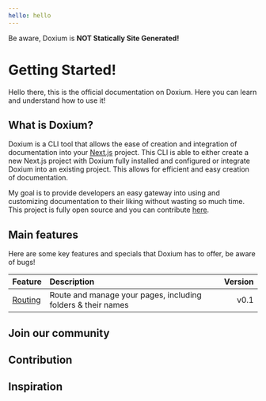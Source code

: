```yaml
---
hello: hello
---
```



<Alerts variant='warning'>Be aware, Doxium is **NOT Statically Site Generated!**</Alerts>

# Getting Started!

Hello there, this is the official documentation on Doxium. Here you can learn and understand how to use it!

## What is Doxium?

Doxium is a CLI tool that allows the ease of creation and integration of documentation into your [Next.js](https://nextjs.org/) project.
This CLI is able to either create a new Next.js project with Doxium fully installed and configured or integrate Doxium into an existing project. This allows for efficient and easy creation of documentation.

My goal is to provide developers an easy gateway into using and customizing documentation to their liking without wasting so much time. This project is fully open source and you can contribute [here](#Contribution).

## Main features

Here are some key features and specials that Doxium has to offer, be aware of bugs!

| **Feature**              | **Description**                                              | **Version** |
| :----------------------- | :----------------------------------------------------------- | ----------: |
| [Routing](/docs/routing) | Route and manage your pages, including folders & their names |        v0.1 |

## Join our community

## Contribution

## Inspiration
